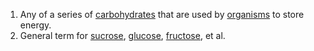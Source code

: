 #Any of a series of [[carbohydrate]]s that are used by [[organism]]s to store energy.
#General term for [[sucrose]], [[glucose]], [[fructose]], et al.